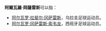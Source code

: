 '''阿爾瓦羅·岡薩雷斯'''可以指：
* [[阿尔瓦罗·拉斐尔·冈萨雷斯|阿尔瓦罗·拉斐尔·冈萨雷斯]]，乌拉圭足球运动员。
* [[阿尔瓦罗·冈萨雷斯·索韦龙|阿尔瓦罗·冈萨雷斯·索韦龙]]，西班牙足球运动员。

{{Disambiguation|Cat=八字以上人名译名消歧义|Gonzalez, Alvaro}}